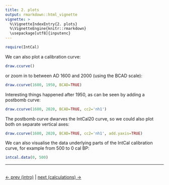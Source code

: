```yaml
---
title: 2. plots
output: rmarkdown::html_vignette
vignette: >
  %\VignetteIndexEntry{2. plots}
  %\VignetteEngine{knitr::rmarkdown}
  \usepackage[utf8]{inputenc}
---
```


```r
require(IntCal)
```

We can also plot a calibration curve:

```r
draw.ccurve()
```

or zoom in to between AD 1600 and 2000 (using the BCAD scale):

```r
draw.ccurve(1600, 1950, BCAD=TRUE)
```

Interesting things happened after 1950, as can be seen by adding a postbomb curve:

```r
draw.ccurve(1600, 2020, BCAD=TRUE, cc2='nh1')
```

The postbomb curve dwarves the IntCal20 curve, so we could also plot both on separate vertical axes: 

```r
draw.ccurve(1600, 2020, BCAD=TRUE, cc2='nh1', add.yaxis=TRUE)
```

We can also visualise the data underlying parts of the IntCal calibration curve, for example from 500 to 0 cal BP:

```r
intcal.data(0, 500)
```


***

<br>
[<- prev (intro)](./intro.html) | 
[next (calculations) ->](./calculations.html)
<br>

